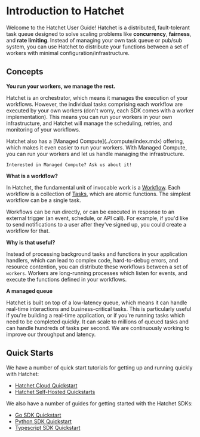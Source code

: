 
# Introduction to Hatchet

Welcome to the Hatchet User Guide! Hatchet is a distributed, fault-tolerant task queue designed to solve scaling problems like **concurrency**, **fairness**, and **rate limiting**. Instead of managing your own task queue or pub/sub system, you can use Hatchet to distribute your functions between a set of workers with minimal configuration/infrastructure.

## Concepts

**You run your workers, we manage the rest.**

Hatchet is an orchestrator, which means it manages the execution of your workflows. However, the individual tasks comprising each workflow are executed by your own workers (don't worry, each SDK comes with a worker implementation). This means you can run your workers in your own infrastructure, and Hatchet will manage the scheduling, retries, and monitoring of your workflows.

<Callout type="info" emoji="🪓">
    Hatchet also has a [Managed Compute](../compute/index.mdx) offering, which makes it even easier to run your workers. With Managed Compute, you can run your workers and let us handle managing the infrastructure.

    Interested in Managed Compute? Ask us about it!
</Callout>

**What is a workflow?**

In Hatchet, the fundamental unit of invocable work is a [Workflow](./basic-workflows.mdx#defining-a-workflow). Each workflow is a collection of [Tasks](./basic-workflows.mdx/#defining-a-task), which are atomic functions. The simplest workflow can be a single task.

Workflows can be run directly, or can be executed in response to an external trigger (an event, schedule, or API call). For example, if you'd like to send notifications to a user after they've signed up, you could create a workflow for that.

**Why is that useful?**

Instead of processing background tasks and functions in your application handlers, which can lead to complex code, hard-to-debug errors, and resource contention, you can distribute these workflows between a set of `workers`. Workers are long-running processes which listen for events, and execute the functions defined in your workflows.

**A managed queue**

Hatchet is built on top of a low-latency queue, which means it can handle real-time interactions and business-critical tasks. This is particularly useful if you're building a real-time application, or if you're running tasks which need to be completed quickly. It can scale to millions of queued tasks and can handle hundreds of tasks per second. We are continuously working to improve our throughput and latency.

## Quick Starts

We have a number of quick start tutorials for getting up and running quickly with Hatchet:

- [Hatchet Cloud Quickstart](hatchet-cloud-quickstart)
- [Hatchet Self-Hosted Quickstarts](https://docs.hatchet.run/self-hosting)

We also have a number of guides for getting started with the Hatchet SDKs:

- [Go SDK Quickstart](https://github.com/hatchet-dev/hatchet-go-quickstart)
- [Python SDK Quickstart](https://github.com/hatchet-dev/hatchet-python-quickstart)
- [Typescript SDK Quickstart](https://github.com/hatchet-dev/hatchet-typescript-quickstart)
